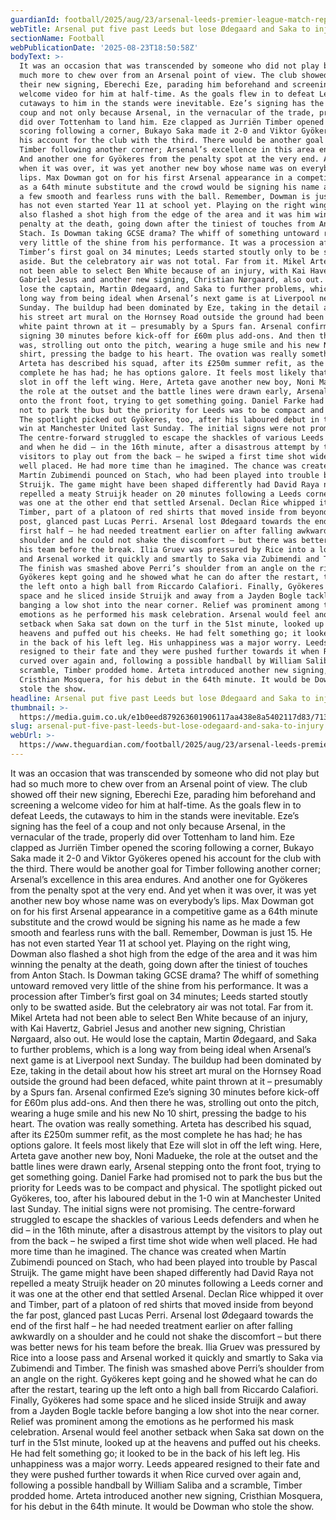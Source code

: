 ```yaml
---
guardianId: football/2025/aug/23/arsenal-leeds-premier-league-match-report
webTitle: Arsenal put five past Leeds but lose Ødegaard and Saka to injury
sectionName: Football
webPublicationDate: '2025-08-23T18:50:58Z'
bodyText: >-
  It was an occasion that was transcended by someone who did not play but had so
  much more to chew over from an Arsenal point of view. The club showed off
  their new signing, Eberechi Eze, parading him beforehand and screening a
  welcome video for him at half-time. As the goals flew in to defeat Leeds, the
  cutaways to him in the stands were inevitable. Eze’s signing has the feel of a
  coup and not only because Arsenal, in the vernacular of the trade, properly
  did over Tottenham to land him. Eze clapped as Jurriën Timber opened the
  scoring following a corner, Bukayo Saka made it 2-0 and Viktor Gyökeres opened
  his account for the club with the third. There would be another goal for
  Timber following another corner; Arsenal’s excellence in this area endures.
  And another one for Gyökeres from the penalty spot at the very end. And yet
  when it was over, it was yet another new boy whose name was on everybody’s
  lips. Max Dowman got on for his first Arsenal appearance in a competitive game
  as a 64th minute substitute and the crowd would be signing his name as he made
  a few smooth and fearless runs with the ball. Remember, Dowman is just 15. He
  has not even started Year 11 at school yet. Playing on the right wing, Dowman
  also flashed a shot high from the edge of the area and it was him winning the
  penalty at the death, going down after the tiniest of touches from Anton
  Stach. Is Dowman taking GCSE drama? The whiff of something untoward removed
  very little of the shine from his performance. It was a procession after
  Timber’s first goal on 34 minutes; Leeds started stoutly only to be swatted
  aside. But the celebratory air was not total. Far from it. Mikel Arteta had
  not been able to select Ben White because of an injury, with Kai Havertz,
  Gabriel Jesus and another new signing, Christian Nørgaard, also out. He would
  lose the captain, Martin Ødegaard, and Saka to further problems, which is a
  long way from being ideal when Arsenal’s next game is at Liverpool next
  Sunday. The buildup had been dominated by Eze, taking in the detail about how
  his street art mural on the Hornsey Road outside the ground had been defaced,
  white paint thrown at it – presumably by a Spurs fan. Arsenal confirmed Eze’s
  signing 30 minutes before kick-off for £60m plus add-ons. And then there he
  was, strolling out onto the pitch, wearing a huge smile and his new No 10
  shirt, pressing the badge to his heart. The ovation was really something.
  Arteta has described his squad, after its £250m summer refit, as the most
  complete he has had; he has options galore. It feels most likely that Eze will
  slot in off the left wing. Here, Arteta gave another new boy, Noni Madueke,
  the role at the outset and the battle lines were drawn early, Arsenal stepping
  onto the front foot, trying to get something going. Daniel Farke had promised
  not to park the bus but the priority for Leeds was to be compact and physical.
  The spotlight picked out Gyökeres, too, after his laboured debut in the 1-0
  win at Manchester United last Sunday. The initial signs were not promising.
  The centre-forward struggled to escape the shackles of various Leeds defenders
  and when he did – in the 16th minute, after a disastrous attempt by the
  visitors to play out from the back – he swiped a first time shot wide when
  well placed. He had more time than he imagined. The chance was created when
  Martín Zubimendi pounced on Stach, who had been played into trouble by Pascal
  Struijk. The game might have been shaped differently had David Raya not
  repelled a meaty Struijk header on 20 minutes following a Leeds corner and it
  was one at the other end that settled Arsenal. Declan Rice whipped it over and
  Timber, part of a platoon of red shirts that moved inside from beyond the far
  post, glanced past Lucas Perri. Arsenal lost Ødegaard towards the end of the
  first half – he had needed treatment earlier on after falling awkwardly on a
  shoulder and he could not shake the discomfort – but there was better news for
  his team before the break. Ilia Gruev was pressured by Rice into a loose pass
  and Arsenal worked it quickly and smartly to Saka via Zubimendi and Timber.
  The finish was smashed above Perri’s shoulder from an angle on the right.
  Gyökeres kept going and he showed what he can do after the restart, tearing up
  the left onto a high ball from Riccardo Calafiori. Finally, Gyökeres had some
  space and he sliced inside Struijk and away from a Jayden Bogle tackle before
  banging a low shot into the near corner. Relief was prominent among the
  emotions as he performed his mask celebration. Arsenal would feel another
  setback when Saka sat down on the turf in the 51st minute, looked up at the
  heavens and puffed out his cheeks. He had felt something go; it looked to be
  in the back of his left leg. His unhappiness was a major worry. Leeds appeared
  resigned to their fate and they were pushed further towards it when Rice
  curved over again and, following a possible handball by William Saliba and a
  scramble, Timber prodded home. Arteta introduced another new signing,
  Cristhian Mosquera, for his debut in the 64th minute. It would be Dowman who
  stole the show.
headline: Arsenal put five past Leeds but lose Ødegaard and Saka to injury
thumbnail: >-
  https://media.guim.co.uk/e1b0eed879263601906117aa438e8a5402117d83/713_491_5776_4623/500.jpg
slug: arsenal-put-five-past-leeds-but-lose-odegaard-and-saka-to-injury
webUrl: >-
  https://www.theguardian.com/football/2025/aug/23/arsenal-leeds-premier-league-match-report
---
```

It was an occasion that was transcended by someone who did not play but had so much more to chew over from an Arsenal point of view. The club showed off their new signing, Eberechi Eze, parading him beforehand and screening a welcome video for him at half-time. As the goals flew in to defeat Leeds, the cutaways to him in the stands were inevitable. Eze’s signing has the feel of a coup and not only because Arsenal, in the vernacular of the trade, properly did over Tottenham to land him. Eze clapped as Jurriën Timber opened the scoring following a corner, Bukayo Saka made it 2-0 and Viktor Gyökeres opened his account for the club with the third. There would be another goal for Timber following another corner; Arsenal’s excellence in this area endures. And another one for Gyökeres from the penalty spot at the very end. And yet when it was over, it was yet another new boy whose name was on everybody’s lips. Max Dowman got on for his first Arsenal appearance in a competitive game as a 64th minute substitute and the crowd would be signing his name as he made a few smooth and fearless runs with the ball. Remember, Dowman is just 15. He has not even started Year 11 at school yet. Playing on the right wing, Dowman also flashed a shot high from the edge of the area and it was him winning the penalty at the death, going down after the tiniest of touches from Anton Stach. Is Dowman taking GCSE drama? The whiff of something untoward removed very little of the shine from his performance. It was a procession after Timber’s first goal on 34 minutes; Leeds started stoutly only to be swatted aside. But the celebratory air was not total. Far from it. Mikel Arteta had not been able to select Ben White because of an injury, with Kai Havertz, Gabriel Jesus and another new signing, Christian Nørgaard, also out. He would lose the captain, Martin Ødegaard, and Saka to further problems, which is a long way from being ideal when Arsenal’s next game is at Liverpool next Sunday. The buildup had been dominated by Eze, taking in the detail about how his street art mural on the Hornsey Road outside the ground had been defaced, white paint thrown at it – presumably by a Spurs fan. Arsenal confirmed Eze’s signing 30 minutes before kick-off for £60m plus add-ons. And then there he was, strolling out onto the pitch, wearing a huge smile and his new No 10 shirt, pressing the badge to his heart. The ovation was really something. Arteta has described his squad, after its £250m summer refit, as the most complete he has had; he has options galore. It feels most likely that Eze will slot in off the left wing. Here, Arteta gave another new boy, Noni Madueke, the role at the outset and the battle lines were drawn early, Arsenal stepping onto the front foot, trying to get something going. Daniel Farke had promised not to park the bus but the priority for Leeds was to be compact and physical. The spotlight picked out Gyökeres, too, after his laboured debut in the 1-0 win at Manchester United last Sunday. The initial signs were not promising. The centre-forward struggled to escape the shackles of various Leeds defenders and when he did – in the 16th minute, after a disastrous attempt by the visitors to play out from the back – he swiped a first time shot wide when well placed. He had more time than he imagined. The chance was created when Martín Zubimendi pounced on Stach, who had been played into trouble by Pascal Struijk. The game might have been shaped differently had David Raya not repelled a meaty Struijk header on 20 minutes following a Leeds corner and it was one at the other end that settled Arsenal. Declan Rice whipped it over and Timber, part of a platoon of red shirts that moved inside from beyond the far post, glanced past Lucas Perri. Arsenal lost Ødegaard towards the end of the first half – he had needed treatment earlier on after falling awkwardly on a shoulder and he could not shake the discomfort – but there was better news for his team before the break. Ilia Gruev was pressured by Rice into a loose pass and Arsenal worked it quickly and smartly to Saka via Zubimendi and Timber. The finish was smashed above Perri’s shoulder from an angle on the right. Gyökeres kept going and he showed what he can do after the restart, tearing up the left onto a high ball from Riccardo Calafiori. Finally, Gyökeres had some space and he sliced inside Struijk and away from a Jayden Bogle tackle before banging a low shot into the near corner. Relief was prominent among the emotions as he performed his mask celebration. Arsenal would feel another setback when Saka sat down on the turf in the 51st minute, looked up at the heavens and puffed out his cheeks. He had felt something go; it looked to be in the back of his left leg. His unhappiness was a major worry. Leeds appeared resigned to their fate and they were pushed further towards it when Rice curved over again and, following a possible handball by William Saliba and a scramble, Timber prodded home. Arteta introduced another new signing, Cristhian Mosquera, for his debut in the 64th minute. It would be Dowman who stole the show.
